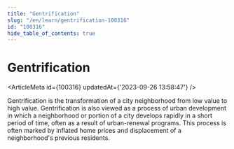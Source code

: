 ```yaml
---
title: "Gentrification"
slug: "/en/learn/gentrification-100316"
id: "100316"
hide_table_of_contents: true
---
```



# Gentrification

<ArticleMeta id={100316} updatedAt={'2023-09-26 13:58:47'} />
<div className='border-solid border-b border-t-0 my-4 border-[var(--ifm-color-gray-300)]' />

Gentrification is the transformation of a city neighborhood from low value to high value. Gentrification is also viewed as a process of urban development in which a neighborhood or portion of a city develops rapidly in a short period of time, often as a result of urban-renewal programs. This process is often marked by inflated home prices and displacement of a neighborhood's previous residents.
